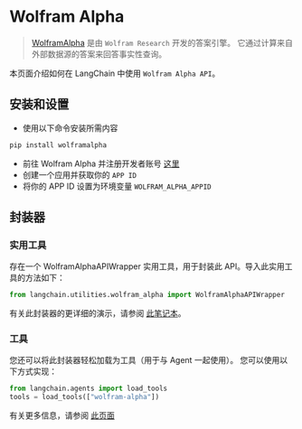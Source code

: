 # Wolfram Alpha

> [WolframAlpha](https://en.wikipedia.org/wiki/WolframAlpha) 是由 `Wolfram Research` 开发的答案引擎。
> 它通过计算来自外部数据源的答案来回答事实性查询。

本页面介绍如何在 LangChain 中使用 `Wolfram Alpha API`。

## 安装和设置
- 使用以下命令安装所需内容
```bash
pip install wolframalpha
```
- 前往 Wolfram Alpha 并注册开发者账号 [这里](https://developer.wolframalpha.com/)
- 创建一个应用并获取你的 `APP ID`
- 将你的 APP ID 设置为环境变量 `WOLFRAM_ALPHA_APPID`


## 封装器

### 实用工具

存在一个 WolframAlphaAPIWrapper 实用工具，用于封装此 API。导入此实用工具的方法如下：

```python
from langchain.utilities.wolfram_alpha import WolframAlphaAPIWrapper
```

有关此封装器的更详细的演示，请参阅 [此笔记本](/docs/modules/agents/tools/integrations/wolfram_alpha.html)。

### 工具

您还可以将此封装器轻松加载为工具（用于与 Agent 一起使用）。
您可以使用以下方式实现：
```python
from langchain.agents import load_tools
tools = load_tools(["wolfram-alpha"])
```

有关更多信息，请参阅 [此页面](/docs/modules/agents/tools/getting_started.md)
